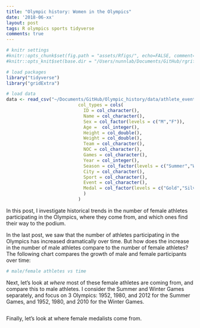 ```yaml
---
title: "Olympic history: Women in the Olympics"
date: '2018-06-xx'
layout: post
tags: R olympics sports tidyverse
comments: true
---
```


```r
# knitr settings
#knitr::opts_chunk$set(fig.path = "assets/Rfigs/", echo=FALSE, comment="> ", fig.align='center')
#knitr::opts_knit$set(base.dir = "/Users/nunnlab/Documents/GitHub/rgriff23.github.io/", base.url = "/")

# load packages
library("tidyverse")
library("gridExtra")

# load data 
data <- read_csv("~/Documents/GitHub/Olympic_history/data/athlete_events.csv",
                           col_types = cols(
                             ID = col_character(),
                             Name = col_character(),
                             Sex = col_factor(levels = c("M","F")),
                             Age =  col_integer(),
                             Height = col_double(),
                             Weight = col_double(),
                             Team = col_character(),
                             NOC = col_character(),
                             Games = col_character(),
                             Year = col_integer(),
                             Season = col_factor(levels = c("Summer","Winter")),
                             City = col_character(),
                             Sport = col_character(),
                             Event = col_character(),
                             Medal = col_factor(levels = c("Gold","Silver","Bronze"))
                             )
                           )
```

In this post, I investigate historical trends in the number of female athletes participating in the Olympics, where they come from, and which ones find their way to the podium. 

In the last post, we saw that the number of athletes participating in the Olympics has increased dramatically over time. But how does the increase in the number of male athletes compare to the number of female athletes? The following chart compares the growth of male and female participants over time:

```r
# male/female athletes vs time
```


Next, let's look at *where* most of these female athletes are coming from, and compare this to male athletes. I consider the Summer and Winter Games separately, and focus on 3 Olympics: 1952, 1980, and 2012 for the Summer Games, and 1952, 1980, and 2010 for the Winter Games. 

```r

```

Finally, let's look at where female medalists come from. 


